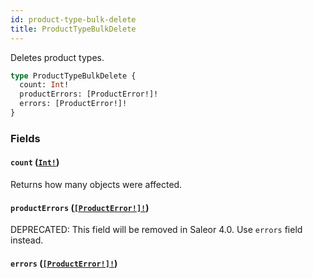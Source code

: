 ```yaml
---
id: product-type-bulk-delete
title: ProductTypeBulkDelete
---
```


Deletes product types.

```graphql
type ProductTypeBulkDelete {
  count: Int!
  productErrors: [ProductError!]!
  errors: [ProductError!]!
}
```

### Fields

#### `count` ([`Int!`](/docs/developer/api-reference/scalars/int))

Returns how many objects were affected.

#### `productErrors` ([`[ProductError!]!`](/docs/developer/api-reference/objects/product-error))

<span class="badge badge--warning">DEPRECATED: This field will be removed in Saleor 4.0. Use `errors` field instead.</span>

#### `errors` ([`[ProductError!]!`](/docs/developer/api-reference/objects/product-error))
